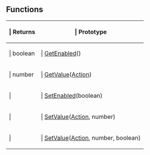 ==Functions==

{{Lua/Table_Prefix}}
{| {{Lua/Table_Header}}
!{{Lua/Column_Style/Returns_List}} | Returns
!{{Lua/Column_Style/Prototype_List}} | Prototype
|-
|{{Lua/Cell_Style/Returns_List}} | boolean
|{{Lua/Cell_Style/Prototype_List}} | [[Lua/Client/Input/Functions/GetEnabled|GetEnabled]]()
|-
|{{Lua/Cell_Style/Returns_List}} | number
|{{Lua/Cell_Style/Prototype_List}} | [[Lua/Client/Input/Functions/GetValue|GetValue]]([[Lua/Client/Action|Action]])
|-
|{{Lua/Cell_Style/Returns_List}} | 
|{{Lua/Cell_Style/Prototype_List}} | [[Lua/Client/Input/Functions/SetEnabled|SetEnabled]](boolean)
|-
|{{Lua/Cell_Style/Returns_List}} | 
|{{Lua/Cell_Style/Prototype_List}} | [[Lua/Client/Input/Functions/SetValue|SetValue]]([[Lua/Client/Action|Action]], number)
|-
|{{Lua/Cell_Style/Returns_List}} | 
|{{Lua/Cell_Style/Prototype_List}} | [[Lua/Client/Input/Functions/SetValue|SetValue]]([[Lua/Client/Action|Action]], number, boolean)
|} {{Lua/Table_Suffix}}